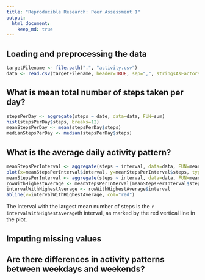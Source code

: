 ```yaml
---
title: "Reproducible Research: Peer Assessment 1"
output: 
  html_document:
    keep_md: true
---
```



## Loading and preprocessing the data
```r
targetFilename <- file.path(".", "activity.csv")
data <- read.csv(targetFilename, header=TRUE, sep=",", stringsAsFactors=FALSE, na.strings="NA", colClasses=c("numeric", "Date", "numeric"))
```

## What is mean total number of steps taken per day?
```r
stepsPerDay <- aggregate(steps ~ date, data=data, FUN=sum)
hist(stepsPerDay$steps, breaks=12)
meanStepsPerDay <- mean(stepsPerDay$steps)
medianStepsPerDay <- median(stepsPerDay$steps)
```

## What is the average daily activity pattern?
```r
meanStepsPerInterval <- aggregate(steps ~ interval, data=data, FUN=mean)
plot(x=meanStepsPerInterval$interval, y=meanStepsPerInterval$steps, type="l")
meanStepsPerInterval <- aggregate(steps ~ interval, data=data, FUN=mean)
rowWithHighestAverage <- meanStepsPerInterval[meanStepsPerInterval$steps==max(meanStepsPerInterval$steps), ]
intervalWithHighestAverage <- rowWithHighestAverage$interval
abline(v=intervalWithHighestAverage, col="red")
```
  
The interval with the largest mean number of steps is the `r intervalWithHighestAverage`th interval, as marked by the red vertical line in the plot.

## Imputing missing values



## Are there differences in activity patterns between weekdays and weekends?
